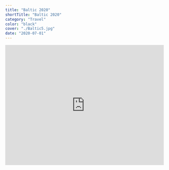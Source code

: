 ```yaml
---
title: "Baltic 2020"
shortTitle: "Baltic 2020"
category: "Travel"
color: "black"
cover: "./Baltic5.jpg"
date: "2020-07-01"
---
```


<iframe
    width="100%"
    height="381"
    src="https://www.youtube.com/embed/JH5NmbGxKso"
    frameborder="0"
    allow="accelerometer; autoplay; clipboard-write; encrypted-media; gyroscope; picture-in-picture"
    allowfullscreen
></iframe>
